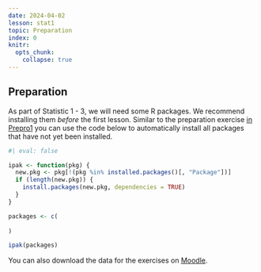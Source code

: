 ```yaml
---
date: 2024-04-02
lesson: stat1
topic: Preparation
index: 0
knitr:
  opts_chunk:
    collapse: true
---
```


## Preparation {#sec-stat-preparation}

As part of Statistic 1 - 3, we will need some R packages. We recommend installing them *before* the first lesson. Similar to the preparation exercise [in Prepro1](#sec-prepro-preparation) you can use the code below to automatically install all packages that have not yet been installed.

```r
#| eval: false

ipak <- function(pkg) {
  new.pkg <- pkg[!(pkg %in% installed.packages()[, "Package"])]
  if (length(new.pkg)) {
    install.packages(new.pkg, dependencies = TRUE)
  }
}

packages <- c(
 
)

ipak(packages)
```

You can also download the data for the exercises on [Moodle]().